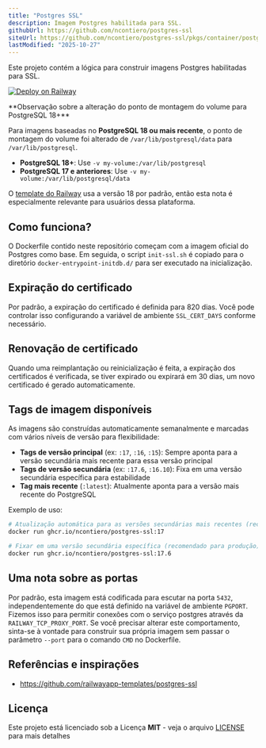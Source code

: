 ```yaml
---
title: "Postgres SSL"
description: Imagem Postgres habilitada para SSL.
githubUrl: https://github.com/ncontiero/postgres-ssl
siteUrl: https://github.com/ncontiero/postgres-ssl/pkgs/container/postgres-ssl
lastModified: "2025-10-27"
---
```


Este projeto contém a lógica para construir imagens Postgres habilitadas para SSL.

[![Deploy on Railway](https://railway.com/button.svg)](https://railway.com/deploy/postgresql?referralCode=7y-eBI)

<Notes level="IMPORTANT" levelLabel="IMPORTANTE">
**Observação sobre a alteração do ponto de montagem do volume para PostgreSQL 18+**

Para imagens baseadas no **PostgreSQL 18 ou mais recente**, o ponto de montagem do volume foi alterado de `/var/lib/postgresql/data` para `/var/lib/postgresql`.

- **PostgreSQL 18+**: Use `-v my-volume:/var/lib/postgresql`
- **PostgreSQL 17 e anteriores**: Use `-v my-volume:/var/lib/postgresql/data`

O [template do Railway](https://railway.com/deploy/postgresql?referralCode=7y-eBI) usa a versão 18 por padrão, então esta nota é especialmente relevante para usuários dessa plataforma.
</Notes>

## Como funciona?

O Dockerfile contido neste repositório começam com a imagem oficial do Postgres
como base. Em seguida, o script `init-ssl.sh` é copiado para o diretório
`docker-entrypoint-initdb.d/` para ser executado na inicialização.

## Expiração do certificado

Por padrão, a expiração do certificado é definida para 820 dias. Você pode controlar isso
configurando a variável de ambiente `SSL_CERT_DAYS` conforme necessário.

## Renovação de certificado

Quando uma reimplantação ou reinicialização é feita, a expiração dos certificados é verificada, se tiver
expirado ou expirará em 30 dias, um novo certificado é gerado automaticamente.

## Tags de imagem disponíveis

As imagens são construídas automaticamente semanalmente e marcadas com vários níveis de versão
para flexibilidade:

- **Tags de versão principal** (ex: `:17`, `:16`, `:15`): Sempre aponta para a
  versão secundária mais recente para essa versão principal
- **Tags de versão secundária** (ex: `:17.6`, `:16.10`): Fixa em uma versão secundária específica
  para estabilidade
- **Tag mais recente** (`:latest`): Atualmente aponta para a versão mais recente do PostgreSQL

Exemplo de uso:

```bash title="terminal"
# Atualização automática para as versões secundárias mais recentes (recomendado para desenvolvimento)
docker run ghcr.io/ncontiero/postgres-ssl:17

# Fixar em uma versão secundária específica (recomendado para produção)
docker run ghcr.io/ncontiero/postgres-ssl:17.6
```

## Uma nota sobre as portas

Por padrão, esta imagem está codificada para escutar na porta `5432`, independentemente do que
está definido na variável de ambiente `PGPORT`. Fizemos isso para permitir conexões
com o serviço postgres através da `RAILWAY_TCP_PROXY_PORT`. Se você precisar
alterar este comportamento, sinta-se à vontade para construir sua própria imagem sem passar o
parâmetro `--port` para o comando `CMD` no Dockerfile.

## Referências e inspirações

- https://github.com/railwayapp-templates/postgres-ssl

## Licença

Este projeto está licenciado sob a Licença **MIT** - veja o arquivo [LICENSE](https://github.com/ncontiero/postgres-ssl/blob/main/LICENSE) para mais detalhes